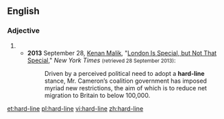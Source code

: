 ==English==

===Adjective===
{{en-adj|head=[[hard]]-[[line]]|-}}

# {{alternative spelling of|hardline|lang=en}}
#* '''2013''' September 28, [[w:Kenan Malik|Kenan Malik]], "[http://www.nytimes.com/2013/09/29/opinion/sunday/london-is-special-but-not-that-special.html?ref=opinion London Is Special, but Not That Special]," ''New York Times'' <small>(retrieved 28 September 2013)</small>:
#*: Driven by a perceived political need to adopt a '''hard-line''' stance, Mr. Cameron’s coalition government has imposed myriad new restrictions, the aim of which is to reduce net migration to Britain to below 100,000. 

[[et:hard-line]]
[[pl:hard-line]]
[[vi:hard-line]]
[[zh:hard-line]]